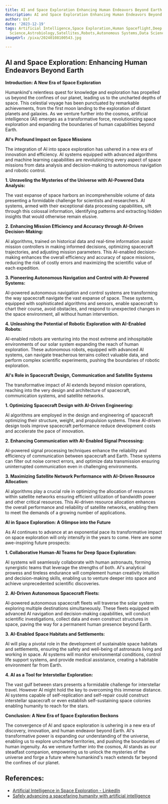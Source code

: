 ```yaml
---
title: AI and Space Exploration Enhancing Human Endeavors Beyond Earth
description: AI and Space Exploration Enhancing Human Endeavors Beyond Earth
author: Usf
date: '2023-12-19'
tags: Artificial Intelligence,Space Exploration,Human Spaceflight,Deep Space Missions,Planetary
  Science,Astrobiology,Satellites,Robots,Autonomous Systems,Data Science
imageUrl: /pixa/20240108100543.jpg

---
```

##  AI and Space Exploration: Enhancing Human Endeavors Beyond Earth

**Introduction: A New Era of Space Exploration**

Humankind's relentless quest for knowledge and  exploration has propelled us beyond the  confines of our planet, leading us to the uncharted depths of space. This celestial voyage has been punctuated by remarkable achievements, from the first moon landing to the exploration of distant planets and galaxies. As we venture further into the cosmos, artificial intelligence (AI) emerges as  a transformative force, revolutionizing space  exploration  and  expanding the boundaries of human capabilities beyond  Earth.

**AI's Profound Impact on  Space Missions**

The integration of AI into space exploration has  ushered  in  a new era  of innovation and efficiency. AI systems  equipped with advanced algorithms and machine learning capabilities are revolutionizing every aspect of space missions from  data analysis and decision-making to autonomous navigation  and robotic control.

**1. Unraveling the Mysteries of the Universe with AI-Powered Data  Analysis:**

The vast expanse of space harbors an  incomprehensible volume of  data presenting a formidable challenge for scientists  and researchers. AI systems, armed with their exceptional data processing capabilities, sift through this colossal information, identifying patterns and  extracting hidden insights that would  otherwise remain  elusive.

**2. Enhancing Mission Efficiency and Accuracy through AI-Driven Decision-Making:**

AI  algorithms, trained on historical data  and real-time information assist mission controllers in making  informed decisions, optimizing spacecraft trajectories, and  adjusting mission parameters.  This AI-enabled decision-making enhances the overall efficiency and accuracy of space missions, reducing the risk of costly errors and maximizing the scientific value of each expedition.

**3. Pioneering Autonomous Navigation and Control with AI-Powered Systems:**

AI-powered autonomous  navigation and control  systems are transforming the way spacecraft navigate the vast expanse of space. These systems, equipped  with  sophisticated algorithms and sensors, enable spacecraft to chart their course, avoid obstacles, and respond to unexpected changes in the space environment, all without  human intervention.

**4. Unleashing the Potential  of Robotic Exploration  with AI-Enabled  Robots:**

AI-enabled robots are venturing  into the most extreme and  inhospitable environments of our solar system expanding the reach  of human exploration. These autonomous robots, equipped with advanced AI systems, can navigate treacherous terrains collect valuable data, and perform complex scientific experiments,  pushing the boundaries of  robotic exploration.

**AI's Role in  Spacecraft Design, Communication and Satellite Systems**

The transformative impact of AI extends beyond mission operations, reaching into the  very design and architecture of spacecraft, communication systems, and satellite networks.

**1. Optimizing Spacecraft Design  with AI-Driven Engineering:**

AI algorithms are employed in the design and engineering  of spacecraft optimizing their structure, weight, and propulsion systems. These AI-driven design tools improve spacecraft performance reduce development costs and accelerate the pace of innovation.

**2.  Enhancing Communication  with  AI-Enabled Signal Processing:**

AI-powered signal processing techniques enhance the reliability and  efficiency of communication between spacecraft and Earth. These systems can filter out noise correct errors, and optimize data transmission ensuring uninterrupted communication even in challenging environments.

**3. Maximizing Satellite Network Performance with AI-Driven Resource Allocation:**

AI algorithms play a crucial role in optimizing the allocation  of resources within satellite networks  ensuring efficient utilization of bandwidth power and other critical resources. This AI-driven  resource allocation enhances the overall performance and reliability  of satellite networks,  enabling them to meet the demands of  a growing number of applications.

**AI in Space Exploration: A Glimpse into the Future**

As AI continues to advance  at an exponential pace its transformative impact on space exploration will only intensify in the years to come. Here are some awe-inspiring future prospects:

**1. Collaborative Human-AI Teams for Deep  Space Exploration:**

AI  systems will seamlessly collaborate with human astronauts,  forming synergistic teams that leverage  the strengths of both. AI's analytical prowess and tireless endurance will complement human creativity intuition and decision-making skills, enabling us to venture deeper into space and achieve unprecedented scientific discoveries.

**2. AI-Driven Autonomous Spacecraft Fleets:**

AI-powered autonomous spacecraft fleets will traverse the solar system exploring multiple destinations simultaneously.  These fleets equipped with advanced  AI navigation and decision-making capabilities, will conduct scientific investigations, collect data and even construct structures in  space,  paving the  way for a permanent human presence beyond  Earth.

**3.  AI-Enabled Space Habitats and Settlements:**

AI will play  a pivotal role in the development of sustainable space habitats and settlements, ensuring the safety and well-being of astronauts  living and working in space. AI  systems will  monitor environmental conditions, control life support systems, and  provide medical assistance,  creating a habitable environment far from Earth.

**4. AI as a Tool for Interstellar  Exploration:**

The vast  gulf between stars  presents a formidable  challenge for interstellar travel. However AI might hold the key to overcoming this immense distance.  AI systems capable of self-replication and self-repair could construct interstellar spacecraft or even establish self-sustaining space colonies enabling humanity to  reach for the stars.

**Conclusion: A New Era of Space Exploration Beckons**

The convergence of AI and space exploration is ushering in a new  era of discovery, innovation, and human endeavor  beyond Earth. AI's transformative power is expanding our understanding of the universe,  enabling us to explore uncharted territories, and pushing the boundaries of human ingenuity. As  we venture further into the cosmos, AI stands  as our steadfast companion, empowering us to unlock the mysteries of the universe and forge a future where humankind's reach extends far beyond the confines of our planet.

## References:
- [Artificial Intelligence in Space Exploration - LinkedIn](https://www.linkedin.com/pulse/artificial-intelligence-space-exploration-blockchaincouncil)
- [Safely advancing a spacefaring humanity with artificial intelligence](https://www.frontiersin.org/articles/10.3389/frspt.2023.1199547)

